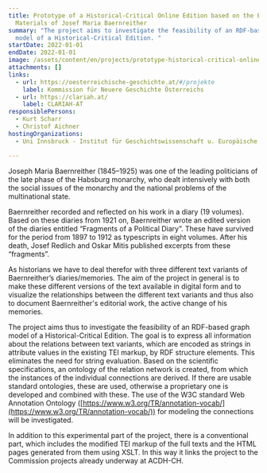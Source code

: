 ```yaml
---
title: Prototype of a Historical-Critical Online Edition based on the Estate
  Materials of Josef Maria Baernreither
summary: "The project aims to investigate the feasibility of an RDF-based graph
  model of a Historical-Critical Edition. "
startDate: 2022-01-01
endDate: 2022-01-01
image: /assets/content/en/projects/prototype-historical-critical-online-edition-based-estate-materials-josef-maria-baernreither/hhsta_tagebuch_karton6_1913.jpg
attachments: []
links:
  - url: https://oesterreichische-geschichte.at/#/projekte
    label: Kommission für Neuere Geschichte Österreichs
  - url: https://clariah.at/
    label: CLARIAH-AT
responsiblePersons:
  - Kurt Scharr
  - Christof Aichner
hostingOrganizations:
  - Uni Innsbruck - Institut für Geschichtswissenschaft u. Europäische Ethnologie

---
```

Joseph Maria Baernreither (1845–1925) was one of the leading politicians of the late phase of the Habsburg monarchy, who dealt intensively with both the social issues of the monarchy and the national problems of the multinational state.

Baernreither recorded and reflected on his work in a diary (19 volumes). Based on these diaries from 1921 on, Baernreither wrote an edited version of the diaries entitled “Fragments of a Political Diary”. These have survived for the period from 1897 to 1912 as typescripts in eight volumes. After his death, Josef Redlich and Oskar Mitis published excerpts from these “fragments”.

As historians we have to deal therefor with three different text variants of Baernreither’s diaries/memories. The aim of the project in general is to make these different versions of the text available in digital form and to visualize the relationships between the different text variants and thus also to document Baernreither's editorial work, the active change of his memories.

The project aims thus to investigate the feasibility of an RDF-based graph model of a Historical-Critical Edition. The goal is to express all information about the relations between text variants, which are encoded as strings in attribute values in the existing TEI markup, by RDF structure elements. This eliminates the need for string evaluation. Based on the scientific specifications, an ontology of the relation network is created, from which the instances of the individual connections are derived. If there are usable standard ontologies, these are used, otherwise a proprietary one is developed and combined with these. The use of the W3C standard Web Annotation Ontology ([https://www.w3.org/TR/annotation-vocab/](https://www.w3.org/TR/annotation-vocab/)) for modeling the connections will be investigated.

In addition to this experimental part of the project, there is a conventional part, which includes the modified TEI markup of the full texts and the HTML pages generated from them using XSLT. In this way it links the project to the Commission projects already underway at ACDH-CH.